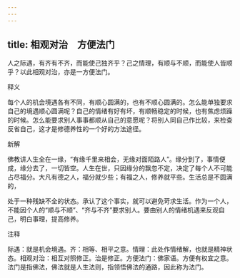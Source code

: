 ```yaml
---
---
---
```

title: 相观对治　方便法门
---



人之际遇，有齐有不齐，而能使己独齐乎？己之情理，有顺与不顺，而能使人皆顺乎？以此相观对治，亦是一方便法门。

释义

每个人的机会境遇各有不同，有顺心圆满的，也有不顺心圆满的。怎么能单独要求自己的境遇顺心圆满呢？自己的情绪有好有坏，有顺畅稳定的时候，也有焦虑烦躁的时候。怎么能要求别人事事都顺从自己的意愿呢？将别人同自己作比较，来检查反省自己，这才是修德养性的一个好的方法途径。

新解

佛教讲人生全在一缘，“有缘千里来相会，无缘对面陌路人”。缘分到了，事情便成，缘分去了，一切皆空。人生在世，只因缘分的飘忽不定，决定了每个人不可能占尽福分。大凡有德之人，福分就少些；有福之人，修养就平些。生活总是不圆满的，



处于一种残缺不全的状态。承认了这个事实，就可以避免苛求生活。作为一个人，不能因个人的“顺与不顺”、“齐与不齐”要求别人。要由别人的情绪机遇来反观自己，明白事理，提高修养。

注释

际遇：就是机会境遇。齐：相等、相平之意。情理：此处作情绪解，也就是精神状态。相观对治：相互对照修正。治是修正。方便法门：佛家语。方便有权宜之意。法门是指佛法，佛法就是人生法则，指领悟佛法的通路，因此称为法门。